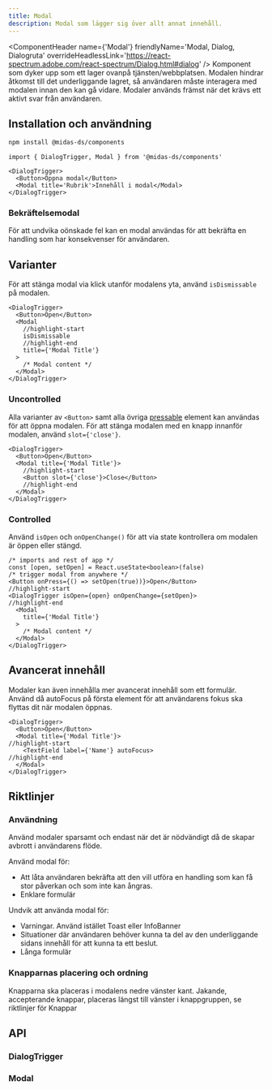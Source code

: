 ```yaml
---
title: Modal
description: Modal som lägger sig över allt annat innehåll.
---
```



<ComponentHeader
  name={'Modal'}
  friendlyName='Modal, Dialog, Dialogruta'
  overrideHeadlessLink='https://react-spectrum.adobe.com/react-spectrum/Dialog.html#dialog'
/>
Komponent som dyker upp som ett lager ovanpå tjänsten/webbplatsen. Modalen hindrar åtkomst till det underliggande
lagret, så användaren måste interagera med modalen innan den kan gå vidare. Modaler används främst när det krävs ett
aktivt svar från användaren.

<FormExample />

## Installation och användning

```bash npm2yarn
npm install @midas-ds/components
```

```tsx
import { DialogTrigger, Modal } from '@midas-ds/components'
```

```tsx title='Exempelkod'
<DialogTrigger>
  <Button>Öppna modal</Button>
  <Modal title='Rubrik'>Innehåll i modal</Modal>
</DialogTrigger>
```

### Bekräftelsemodal

För att undvika oönskade fel kan en modal användas för att bekräfta en handling som har konsekvenser för användaren.

<ConfirmationExample />

## Varianter

För att stänga modal via klick utanför modalens yta, använd `isDismissable` på modalen.

```tsx title='Dismissable'
<DialogTrigger>
  <Button>Open</Button>
  <Modal
    //highlight-start
    isDismissable
    //highlight-end
    title={'Modal Title'}
  >
    /* Modal content */
  </Modal>
</DialogTrigger>
```

### Uncontrolled

Alla varianter av `<Button>` samt alla övriga [pressable](https://react-spectrum.adobe.com/react-aria/Dialog.html#custom-trigger)
element kan användas för att öppna modalen. För att stänga modalen med en knapp innanför modalen, använd `slot={'close'}`.

```tsx title='Uncontrolled Modal'
<DialogTrigger>
  <Button>Open</Button>
  <Modal title={'Modal Title'}>
    //highlight-start
    <Button slot={'close'}>Close</Button>
    //highlight-end
  </Modal>
</DialogTrigger>
```

### Controlled

Använd `isOpen` och `onOpenChange()` för att via state kontrollera om modalen är öppen eller stängd.

```tsx title='Controlled Modal'
/* imports and rest of app */
const [open, setOpen] = React.useState<boolean>(false)
/* trigger modal from anywhere */
<Button onPress={() => setOpen(true))}>Open</Button>
//highlight-start
<DialogTrigger isOpen={open} onOpenChange={setOpen}>
//highlight-end
  <Modal
    title={'Modal Title'}
  >
    /* Modal content */
  </Modal>
</DialogTrigger>
```

## Avancerat innehåll

Modaler kan även innehålla mer avancerat innehåll som ett formulär. Använd då autoFocus på första element för att användarens fokus ska flyttas dit när modalen öppnas.

```tsx title=AutoFocus
<DialogTrigger>
  <Button>Open</Button>
  <Modal title={'Modal Title'}>
//highlight-start
    <TextField label={'Name'} autoFocus>
//highlight-end
  </Modal>
</DialogTrigger>
```

## Riktlinjer

### Användning

Använd modaler sparsamt och endast när det är nödvändigt då de skapar avbrott i användarens flöde.

Använd modal för:

- Att låta användaren bekräfta att den vill utföra en handling som kan få stor påverkan och som inte kan ångras.
- Enklare formulär

Undvik att använda modal för:

- Varningar. Använd istället <Link href="/components/toast" >Toast</Link> eller <Link href="/components/info-banner" >InfoBanner</Link>
- Situationer där användaren behöver kunna ta del av den underliggande sidans innehåll för att kunna ta ett beslut.
- Långa formulär

### Knapparnas placering och ordning

Knapparna ska placeras i modalens nedre vänster kant. Jakande, accepterande knappar, placeras längst till vänster i knappgruppen, se riktlinjer för <Link href="/components/button" >Knappar</Link>

## API

### DialogTrigger

<PropTable name='DialogTrigger' />

### Modal

<PropTable name='Modal' />
